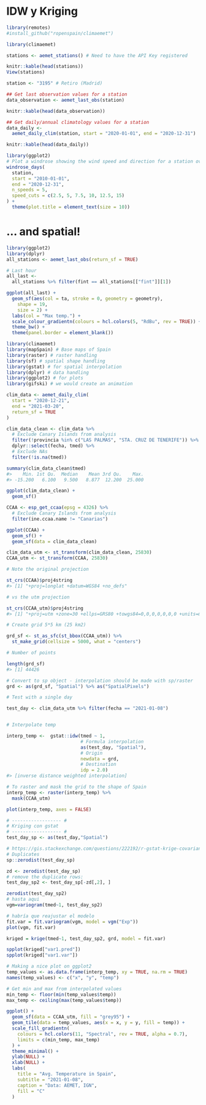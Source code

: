 
# IDW y Kriging

```r
library(remotes)
#install_github("ropenspain/climaemet")
```

```r
library(climaemet)

```



```r
stations <- aemet_stations() # Need to have the API Key registered

knitr::kable(head(stations))
View(stations)
```


```r
station <- "3195" # Retiro (Madrid)

## Get last observation values for a station
data_observation <- aemet_last_obs(station)

knitr::kable(head(data_observation))
```

```r
## Get daily/annual climatology values for a station
data_daily <-
  aemet_daily_clim(station, start = "2020-01-01", end = "2020-12-31")

knitr::kable(head(data_daily))
```




```r
library(ggplot2)
# Plot a windrose showing the wind speed and direction for a station over a days period.
windrose_days(
  station,
  start = "2010-01-01",
  end = "2020-12-31",
  n_speeds = 5,
  speed_cuts = c(2.5, 5, 7.5, 10, 12.5, 15)
) +
  theme(plot.title = element_text(size = 10))
```


# … and spatial!

```r

library(ggplot2)
library(dplyr)
all_stations <- aemet_last_obs(return_sf = TRUE)

# Last hour
all_last <-
  all_stations %>% filter(fint == all_stations[["fint"]][1])

ggplot(all_last) +
  geom_sf(aes(col = ta, stroke = 0, geometry = geometry),
    shape = 19,
    size = 2) +
  labs(col = "Max temp.") +
  scale_colour_gradientn(colours = hcl.colors(5, "RdBu", rev = TRUE)) +
  theme_bw() +
  theme(panel.border = element_blank())
```



```r

library(climaemet)
library(mapSpain) # Base maps of Spain
library(raster) # raster handling
library(sf) # spatial shape handling
library(gstat) # for spatial interpolation
library(dplyr) # data handling
library(ggplot2) # for plots
library(gifski) # we would create an animation
```

```r

clim_data <- aemet_daily_clim(
  start = "2020-12-21",
  end = "2021-03-20",
  return_sf = TRUE
)

clim_data_clean <- clim_data %>%
  # Exclude Canary Islands from analysis
  filter(!provincia %in% c("LAS PALMAS", "STA. CRUZ DE TENERIFE")) %>%
  dplyr::select(fecha, tmed) %>%
  # Exclude NAs
  filter(!is.na(tmed))

summary(clim_data_clean$tmed)
#>    Min. 1st Qu.  Median    Mean 3rd Qu.    Max. 
#> -15.200   6.100   9.500   8.877  12.200  25.000

ggplot(clim_data_clean) +
  geom_sf()
```


```r

CCAA <- esp_get_ccaa(epsg = 4326) %>%
  # Exclude Canary Islands from analysis
  filter(ine.ccaa.name != "Canarias")

ggplot(CCAA) +
  geom_sf() +
  geom_sf(data = clim_data_clean)
```



```r
clim_data_utm <- st_transform(clim_data_clean, 25830)
CCAA_utm <- st_transform(CCAA, 25830)

# Note the original projection

st_crs(CCAA)$proj4string
#> [1] "+proj=longlat +datum=WGS84 +no_defs"

# vs the utm projection

st_crs(CCAA_utm)$proj4string
#> [1] "+proj=utm +zone=30 +ellps=GRS80 +towgs84=0,0,0,0,0,0,0 +units=m +no_defs"
```


```r

# Create grid 5*5 km (25 km2)

grd_sf <- st_as_sfc(st_bbox(CCAA_utm)) %>%
  st_make_grid(cellsize = 5000, what = "centers")

# Number of points

length(grd_sf)
#> [1] 44426

# Convert to sp object - interpolation should be made with sp/raster
grd <- as(grd_sf, "Spatial") %>% as("SpatialPixels")
```


```r

# Test with a single day

test_day <- clim_data_utm %>% filter(fecha == "2021-01-08")


# Interpolate temp

interp_temp <-  gstat::idw(tmed ~ 1,
                           # Formula interpolation
                           as(test_day, "Spatial"),
                           # Origin
                           newdata = grd,
                           # Destination
                           idp = 2.0)
#> [inverse distance weighted interpolation]

# To raster and mask the grid to the shape of Spain
interp_temp <- raster(interp_temp) %>%
  mask(CCAA_utm)

plot(interp_temp, axes = FALSE)

# ------------------ #
# Kriging con gstat
# ------------------ #
test_day_sp <- as(test_day,"Spatial")

# https://gis.stackexchange.com/questions/222192/r-gstat-krige-covariance-matrix-singular-at-location-5-88-47-4-0-skipping
# Duplicates
sp::zerodist(test_day_sp)

zd <- zerodist(test_day_sp)
# remove the duplicate rows:
test_day_sp2 <- test_day_sp[-zd[,2], ]

zerodist(test_day_sp2)
# hasta aqui
vgm=variogram(tmed~1, test_day_sp2)

# habría que reajustar el modelo
fit.var = fit.variogram(vgm, model = vgm("Exp"))
plot(vgm, fit.var)

kriged = krige(tmed~1, test_day_sp2, grd, model = fit.var)

spplot(kriged["var1.pred"])
spplot(kriged["var1.var"])

```









```r

# Making a nice plot on ggplot2
temp_values <- as.data.frame(interp_temp, xy = TRUE, na.rm = TRUE)
names(temp_values) <- c("x", "y", "temp")

# Get min and max from interpolated values
min_temp <- floor(min(temp_values$temp))
max_temp <- ceiling(max(temp_values$temp))

ggplot() +
  geom_sf(data = CCAA_utm, fill = "grey95") +
  geom_tile(data = temp_values, aes(x = x, y = y, fill = temp)) +
  scale_fill_gradientn(
    colours = hcl.colors(11, "Spectral", rev = TRUE, alpha = 0.7),
    limits = c(min_temp, max_temp)
  ) +
  theme_minimal() +
  ylab(NULL) +
  xlab(NULL) +
  labs(
    title = "Avg. Temperature in Spain",
    subtitle = "2021-01-08",
    caption = "Data: AEMET, IGN",
    fill = "C"
  )
```









